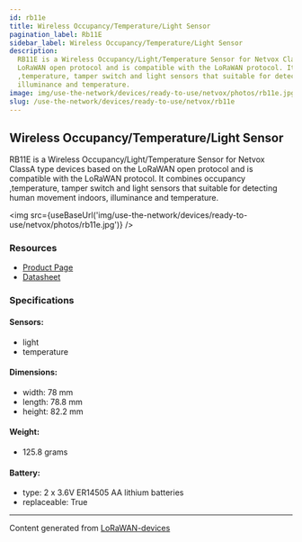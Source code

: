 ```yaml
---
id: rb11e
title: Wireless Occupancy/Temperature/Light Sensor
pagination_label: Rb11E
sidebar_label: Wireless Occupancy/Temperature/Light Sensor
description:
  RB11E is a Wireless Occupancy/Light/Temperature Sensor for Netvox ClassA type devices based on the
  LoRaWAN open protocol and is compatible with the LoRaWAN protocol. It combines occupancy
  ,temperature, tamper switch and light sensors that suitable for detecting human movement indoors,
  illuminance and temperature.
image: img/use-the-network/devices/ready-to-use/netvox/photos/rb11e.jpg
slug: /use-the-network/devices/ready-to-use/netvox/rb11e
---
```



## Wireless Occupancy/Temperature/Light Sensor

RB11E is a Wireless Occupancy/Light/Temperature Sensor for Netvox ClassA type devices based on the
LoRaWAN open protocol and is compatible with the LoRaWAN protocol. It combines occupancy
,temperature, tamper switch and light sensors that suitable for detecting human movement indoors,
illuminance and temperature.

<img src={useBaseUrl('img/use-the-network/devices/ready-to-use/netvox/photos/rb11e.jpg')} />

### Resources

- [Product Page](http://www.netvox.com.tw/product.asp?pro=RB11E)
- [Datasheet](http://www.netvox.com.tw/um/RB11E/RB11Edatasheet.pdf)

### Specifications

#### Sensors:

- light
- temperature

#### Dimensions:

- width: 78 mm
- length: 78.8 mm
- height: 82.2 mm

#### Weight:

- 125.8 grams

#### Battery:

- type: 2 x 3.6V ER14505 AA lithium batteries
- replaceable: True

---

Content generated from [LoRaWAN-devices](https://github.com/TheThingsNetwork/lorawan-devices)
